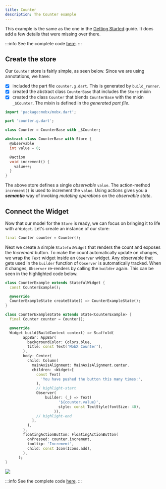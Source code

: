```yaml
---
title: Counter
description: The Counter example
---
```


This example is the same as the one in the [Getting Started](/getting-started) guide. It does add a few details that were missing over there.

:::info
See the complete code [here](https://github.com/mobxjs/mobx.dart/tree/master/mobx_examples/lib/counter).
:::

## Create the store

Our `Counter` store is fairly simple, as seen below. Since we are using annotations, we have:

- [x] included the part file `counter.g.dart`. This is generated by `build_runner`.
- [x] created the abstract class `CounterBase` that includes the `Store` mixin
- [x] created the class `Counter` that blends `CounterBase` with the mixin `_$Counter`. The mixin is defined in the _generated part file_.

```dart
import 'package:mobx/mobx.dart';

part 'counter.g.dart';

class Counter = CounterBase with _$Counter;

abstract class CounterBase with Store {
  @observable
  int value = 0;

  @action
  void increment() {
    value++;
  }
}

```

The above store defines a single _observable_ `value`. The action-method `increment()` is used to increment the `value`. Using actions gives you a _**semantic**_ way of invoking _mutating operations_ on the _observable state_.

## Connect the Widget

Now that our model for the `Store` is ready, we can focus on bringing it to life with a `Widget`. Let's create an instance of our store:

```dart
final Counter counter = Counter();
```

Next we create a simple `StatefulWidget` that renders the count and exposes the _Increment_ button.
To make the count automatically update on changes, we wrap the `Text` widget inside an `Observer` widget.
Any observable that gets used in the `builder` function of `Observer` is automatically tracked.
When it changes, `Observer` re-renders by calling the `builder` again.
This can be seen in the highlighted code below.

```dart
class CounterExample extends StatefulWidget {
  const CounterExample();

  @override
  CounterExampleState createState() => CounterExampleState();
}

class CounterExampleState extends State<CounterExample> {
  final Counter counter = Counter();

  @override
  Widget build(BuildContext context) => Scaffold(
        appBar: AppBar(
          backgroundColor: Colors.blue,
          title: const Text('MobX Counter'),
        ),
        body: Center(
          child: Column(
            mainAxisAlignment: MainAxisAlignment.center,
            children: <Widget>[
              const Text(
                'You have pushed the button this many times:',
              ),
              // highlight-start
              Observer(
                  builder: (_) => Text(
                        '${counter.value}',
                        style: const TextStyle(fontSize: 40),
                      )),
              // highlight-end
            ],
          ),
        ),
        floatingActionButton: FloatingActionButton(
          onPressed: counter.increment,
          tooltip: 'Increment',
          child: const Icon(Icons.add),
        ),
      );
}

```


<img src={counterGif} width={300} />

:::info
See the complete code [here](https://github.com/mobxjs/mobx.dart/tree/master/mobx_examples/lib/counter).
:::